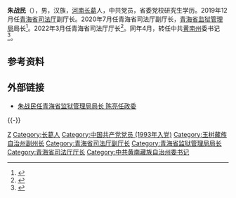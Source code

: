 '''朱战民'''（{{bd|1965年|8月||catIdx=Zhu朱}}），男，汉族，[[河南|河南]][[长葛|长葛]]人，中共党员，省委党校研究生学历。2019年12月任[[青海省司法厅|青海省司法厅]]副厅长。2020年7月任青海省司法厅副厅长，[[青海省监狱管理局|青海省监狱管理局]]局长<ref>{{Cite web|title=朱战民任青海省监狱管理局局长 陈亮任政委|url=http://district.ce.cn/newarea/sddy/202007/14/t20200714_35316786.shtml|accessdate=2020-07-14|work=中国经济网——国家经济门户|archive-date=2020-07-14|archive-url=https://web.archive.org/web/20200714231341/http://district.ce.cn/newarea/sddy/202007/14/t20200714_35316786.shtml|dead-url=no}}</ref>。2022年3月任青海省司法厅厅长<ref>{{Cite web|title=青海任免杨志文、侯碧波、师存武、申红兴、冯志刚、胡斌等职务|url=http://district.ce.cn/newarea/sddy/202203/30/t20220330_37447258.shtml|accessdate=2022-04-16|work=中国经济网——国家经济门户|archive-date=2022-04-16|archive-url=https://web.archive.org/web/20220416124704/http://district.ce.cn/newarea/sddy/202203/30/t20220330_37447258.shtml}}</ref>。同年4月，转任中共[[黄南州|黄南州]]委书记<ref>{{Cite web|title=青海省司法厅厅长朱战民出任黄南州委书记(简历)_中国经济网——国家经济门户|url=http://district.ce.cn/newarea/sddy/202204/27/t20220427_37535029.shtml|access-date=2022-04-27|work=中国经济网——国家经济门户|archive-date=2022-05-16|archive-url=https://web.archive.org/web/20220516054531/http://district.ce.cn/newarea/sddy/202204/27/t20220427_37535029.shtml}}</ref>。

== 参考资料 ==
{{reflist}}
 
== 外部链接 ==
*[https://www.sohu.com/a/407481272_120702 朱战民任青海省监狱管理局局长 陈亮任政委] {{Wayback|url=https://www.sohu.com/a/407481272_120702 |date=20200714144543 }}

{{-}}
{{start box}}
{{s-ppo|cpc}}
{{s-before|[[王耀春|王耀春]]}}
{{s-title|[[中国共产党黄南藏族自治州委员会|中国共产党黄南藏族自治州委员会]]书记|2022年4月－}}
{{s-inc}}
{{s-gov|prc}}
{{s-before|[[刘天海|刘天海]]}}
{{s-title|[[青海省司法厅|青海省司法厅]]厅长|2022年3月－2022年4月}}
{{s-vac}}
{{s-before|[[马田瑜|马田瑜]]}}
{{s-title|[[青海省监狱管理局|青海省监狱管理局]]局长|2020年7月－2022年3月}}
{{s-after|[[朱正军|朱正军]]}}
{{end box}}
 
{{DEFAULTSORT:Zhu朱}}
[[Category:朱姓|Z]]
[[Category:长葛人|Category:长葛人]]
[[Category:中国共产党党员_(1993年入党)|Category:中国共产党党员 (1993年入党)]]
[[Category:玉树藏族自治州副州长|Category:玉树藏族自治州副州长]]
[[Category:青海省司法厅副厅长|Category:青海省司法厅副厅长]]
[[Category:青海省监狱管理局局长|Category:青海省监狱管理局局长]]
[[Category:青海省司法厅厅长|Category:青海省司法厅厅长]]
[[Category:中共黄南藏族自治州委书记|Category:中共黄南藏族自治州委书记]]